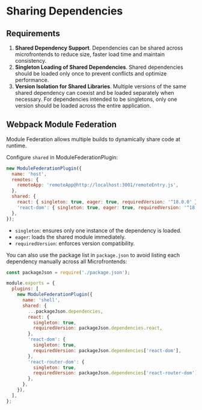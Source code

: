 # Sharing Dependencies

## Requirements

1. **Shared Dependency Support**. Dependencies can be shared across microfrontends to reduce size, faster load time and maintain consistency.
2. **Singleton Loading of Shared Dependencies**. Shared dependencies should be loaded only once to prevent conflicts and optimize performance.
3. **Version Isolation for Shared Libraries**. Multiple versions of the same shared dependency can coexist and be loaded separately when necessary. For dependencies intended to be singletons, only one version should be loaded across the entire application.


## Webpack Module Federation

Module Federation allows multiple builds to dynamically share code at runtime.

Configure `shared` in ModuleFederationPlugin:

```js
new ModuleFederationPlugin({
  name: 'host',
  remotes: {
    remoteApp: 'remoteApp@http://localhost:3001/remoteEntry.js',
  },
  shared: {
    react: { singleton: true, eager: true, requiredVersion: '^18.0.0' },
    'react-dom': { singleton: true, eager: true, requiredVersion: '^18.0.0' },
  },
});
```
- `singleton`: ensures only one instance of the dependency is loaded.
- `eager`: loads the shared module immediately.
- `requiredVersion`: enforces version compatibility.

You can also use the package list in `package.json` to avoid listing each dependency manually across all Microfrontends:

```js title="webpack.dev.js"
const packageJson = require('./package.json');

module.exports = {
  plugins: [
    new ModuleFederationPlugin({
      name: 'shell',
      shared: {
        ...packageJson.dependencies,
        react: {
          singleton: true,
          requiredVersion: packageJson.dependencies.react,
        },
        'react-dom': {
          singleton: true,
          requiredVersion: packageJson.dependencies['react-dom'],
        },
        'react-router-dom': {
          singleton: true,
          requiredVersion: packageJson.dependencies['react-router-dom'],
        },
      },
    }),
  ],
};
```